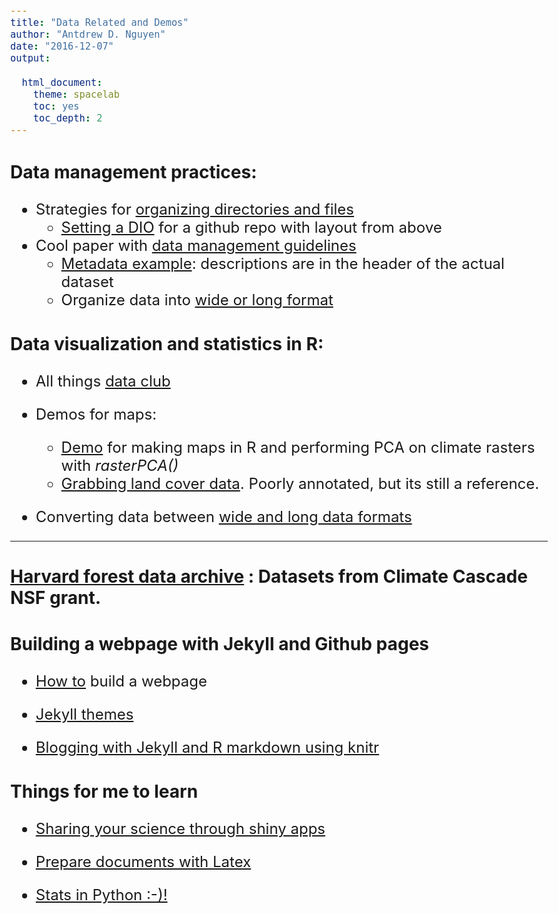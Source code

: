 ```yaml
---
title: "Data Related and Demos"
author: "Antdrew D. Nguyen"
date: "2016-12-07"
output: 
  
  html_document:
    theme: spacelab
    toc: yes
    toc_depth: 2
---
```

<style type="text/css">

body{ /* Normal  */
   font-size: 24px;
}

code.r{ /* Code block */
  font-size: 18px;
}
pre { /* Code block */
  font-size: 18px
}
</style>

### Data management practices:      

* Strategies for <a href="http://journals.plos.org/ploscompbiol/article?id=10.1371/journal.pcbi.1000424">organizing directories and files</a> 
	* [Setting a DIO](https://guides.github.com/activities/citable-code/) for a github repo with layout from above             
	
* Cool paper with <a href="http://journals.plos.org/ploscompbiol/article?id=10.1371/journal.pcbi.1004525">data management guidelines</a>      
	* <a href="https://adnguyen.github.io/assets/Metadata_example.csv">Metadata example</a>: descriptions are in the header of the actual dataset          
	* Organize data into <a href="https://en.wikipedia.org/wiki/Wide_and_narrow_data"> wide or long format</a>     
		
### Data visualization and statistics in R:     

* All things <a href="https://github.com/adnguyen/atd"> data club</a>         

* Demos for maps:     
  * [Demo](RasterPCA_demo.html) for making maps in R and performing PCA on climate rasters with *rasterPCA()*      
  * [Grabbing land cover data](20160219_grabbing_land_cover_data.html). Poorly annotated, but its still a reference.    


* Converting data between <a href="http://www.cookbook-r.com/Manipulating_data/Converting_data_between_wide_and_long_format/">wide and long data formats</a>      

---------

### <a href="http://harvardforest.fas.harvard.edu/harvard-forest-data-archive">Harvard forest data archive</a> : Datasets from Climate Cascade NSF grant. 

### Building a webpage with Jekyll and Github pages      
* <a href="https://www.smashingmagazine.com/2014/08/build-blog-jekyll-github-pages/">How to</a> build a webpage       

* <a href="http://jekyllthemes.org/">Jekyll themes</a>  

* <a href="http://brooksandrew.github.io/simpleblog/articles/blogging-with-r-markdown-and-jekyll-using-knitr/">Blogging with Jekyll and R markdown using knitr</a>   

### Things for me to learn
* <a href="http://shiny.rstudio.com/tutorial/lesson7/">Sharing your science through shiny apps</a>

* <a href="http://www.latextemplates.com/">Prepare documents with Latex</a>

* <a href="https://github.com/ujjwalkarn/DataSciencePython">Stats in Python :-)!</a>

